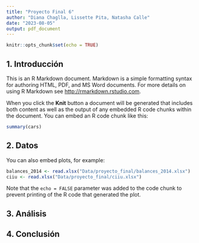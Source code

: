 ```yaml
---
title: "Proyecto Final 6"
author: "Diana Chaglla, Lissette Pita, Natasha Calle"
date: "2023-08-05"
output: pdf_document
---
```


```r
knitr::opts_chunk$set(echo = TRUE)
```

## 1. Introducción

This is an R Markdown document. Markdown is a simple formatting syntax for authoring HTML, PDF, and MS Word documents. For more details on using R Markdown see <http://rmarkdown.rstudio.com>.

When you click the **Knit** button a document will be generated that includes both content as well as the output of any embedded R code chunks within the document. You can embed an R code chunk like this:

```r
summary(cars)
```

## 2. Datos

You can also embed plots, for example:

```r
balances_2014 <- read.xlsx("Data/proyecto_final/balances_2014.xlsx")
ciiu <- read.xlsx("Data/proyecto_final/ciiu.xlsx")
```

Note that the `echo = FALSE` parameter was added to the code chunk to prevent printing of the R code that generated the plot.

## 3. Análisis

## 4. Conclusión
